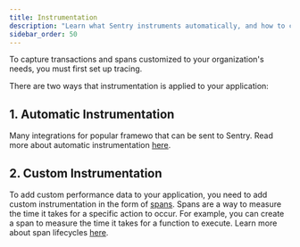 ```yaml
---
title: Instrumentation
description: "Learn what Sentry instruments automatically, and how to configure spans to capture tracing data on any action in your app."
sidebar_order: 50
---
```


<Alert>

To capture transactions and spans customized to your organization's needs, you must first <PlatformLink to="/tracing/">set up tracing.</PlatformLink>

</Alert>

There are two ways that instrumentation is applied to your application:

## 1. Automatic Instrumentation

Many integrations for popular framewo that can be sent to Sentry. Read more about automatic instrumentation [here](/platforms/python/tracing/instrumentation/automatic-instrumentation/).

## 2. Custom Instrumentation
To add custom performance data to your application, you need to add custom instrumentation in the form of [spans](/concepts/key-terms/tracing/distributed-tracing/#traces-transactions-and-spans). Spans are a way to measure the time it takes for a specific action to occur. For example, you can create a span to measure the time it takes for a function to execute. Learn more about span lifecycles [here](/platforms/python/tracing/span-lifecycles/). 

